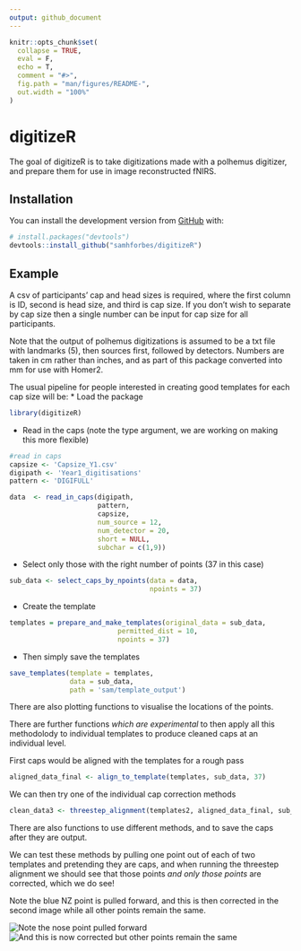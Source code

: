 ```yaml
---
output: github_document
---
```


<!-- README.md is generated from README.Rmd. Please edit that file -->

```r
knitr::opts_chunk$set(
  collapse = TRUE,
  eval = F,
  echo = T,
  comment = "#>",
  fig.path = "man/figures/README-",
  out.width = "100%"
)
```

# digitizeR

<!-- badges: start -->
<!-- badges: end -->

The goal of digitizeR is to take digitizations made with a polhemus digitizer, and prepare them for use in image reconstructed fNIRS.

## Installation

You can install the development version from [GitHub](https://github.com/) with:

``` r
# install.packages("devtools")
devtools::install_github("samhforbes/digitizeR")
```
## Example

A csv of participants' cap and head sizes is required, where the first column is ID, second is head size, and third is cap size. If you don't wish to separate by cap size then a single number can be input for cap size for all participants.

Note that the output of polhemus digitizations is assumed to be a txt file with landmarks (5), then sources first, followed by detectors. Numbers are taken in cm rather than inches, and as part of this package converted into mm for use with Homer2.

The usual pipeline for people interested in creating good templates for each cap size will be:
* Load the package

```r
library(digitizeR)
```

* Read in the caps (note the type argument, we are working on making this more flexible)

```r
#read in caps
capsize <- 'Capsize_Y1.csv'
digipath <- 'Year1_digitisations'
pattern <- 'DIGIFULL'

data  <- read_in_caps(digipath, 
                      pattern, 
                      capsize, 
                      num_source = 12, 
                      num_detector = 20,
                      short = NULL, 
                      subchar = c(1,9))
```

* Select only those with the right number of points (37 in this case)

```r
sub_data <- select_caps_by_npoints(data = data, 
                                   npoints = 37)
```

* Create the template

```r
templates = prepare_and_make_templates(original_data = sub_data,
                           permitted_dist = 10,
                           npoints = 37)
```

* Then simply save the templates

```r
save_templates(template = templates,
               data = sub_data,
               path = 'sam/template_output')
```

There are also plotting functions to visualise the locations of the points.

There are further functions *which are experimental* to then apply all this methodolody to individual templates to produce cleaned caps at an individual level. 

First caps would be aligned with the templates for a rough pass

```r
aligned_data_final <- align_to_template(templates, sub_data, 37)
```

We can then try one of the individual cap correction methods

```r
clean_data3 <- threestep_alignment(templates2, aligned_data_final, sub_data, 37, 12, 10, 7)
```

There are also functions to use different methods, and to save the caps after they are output.

We can test these methods by pulling one point out of each of two templates and pretending they are caps, and when running the threestep alignment we should see that those points *and only those points* are corrected, which we do see!

Note the blue NZ point is pulled forward, and this is then corrected in the second image while all other points remain the same.

![Note the nose point pulled forward](man/figures/README-1_warped.png)
![And this is now corrected but other points remain the same](man/figures/README-1_repared.png)
